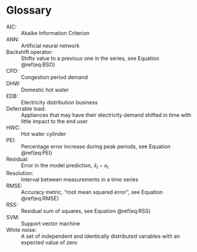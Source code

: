 # Glossary {-}

AIC:
:  Akaike Information Criterion

ANN:
:  Artificial neural network

Backshift operator:
:  Shifts value to a previous one in the series, see Equation \@ref(eq:BSO) 

CPD:
: Congestion period demand

DHW:
:  Domestic hot water

EDB:
:  Electricity distribution business


Deferrable load: 
:  Appliances that may have their electricity demand shifted in time with little impact to the end user

HWC:
: Hot water cylinder


PEI:
:  Percentage error increase during peak periods, see Equation \@ref(eq:PEI)

Residual:
:  Error in the model prediction, $\hat x_t - x_t$

Resolution:
:  Interval between measurements in a time series

RMSE:
:  Accuracy metric, "root mean squared error", see Equation \@ref(eq:RMSE)

RSS:
:  Residual sum of squares, see Equation \@ref(eq:RSS)

SVM:
:  Support vector machine

White noise:
:  A set of independent and identically distributed variables with an expected value of zero

